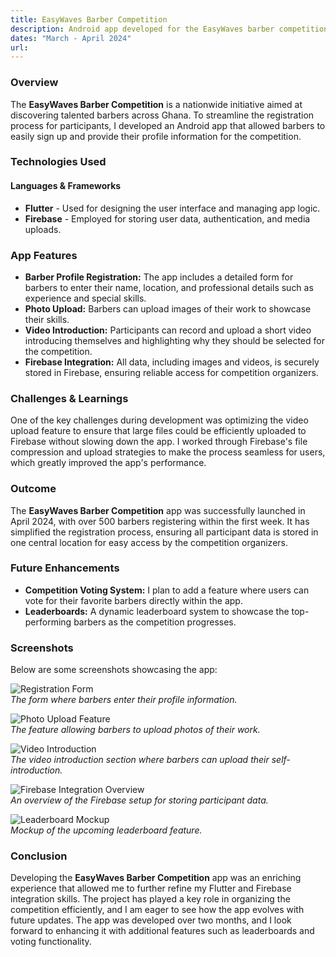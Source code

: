 ```yaml
---
title: EasyWaves Barber Competition  
description: Android app developed for the EasyWaves barber competition registration, used to log barber profiles and competition details.
dates: "March - April 2024"  
url: 
---
```


### Overview  
The **EasyWaves Barber Competition** is a nationwide initiative aimed at discovering talented barbers across Ghana. To streamline the registration process for participants, I developed an Android app that allowed barbers to easily sign up and provide their profile information for the competition.

### Technologies Used  
#### Languages & Frameworks
- **Flutter** - Used for designing the user interface and managing app logic.
- **Firebase** - Employed for storing user data, authentication, and media uploads.

### App Features  
- **Barber Profile Registration:** The app includes a detailed form for barbers to enter their name, location, and professional details such as experience and special skills.
- **Photo Upload:** Barbers can upload images of their work to showcase their skills.
- **Video Introduction:** Participants can record and upload a short video introducing themselves and highlighting why they should be selected for the competition.
- **Firebase Integration:** All data, including images and videos, is securely stored in Firebase, ensuring reliable access for competition organizers.

### Challenges & Learnings  
One of the key challenges during development was optimizing the video upload feature to ensure that large files could be efficiently uploaded to Firebase without slowing down the app. I worked through Firebase's file compression and upload strategies to make the process seamless for users, which greatly improved the app's performance.

### Outcome  
The **EasyWaves Barber Competition** app was successfully launched in April 2024, with over 500 barbers registering within the first week. It has simplified the registration process, ensuring all participant data is stored in one central location for easy access by the competition organizers.

### Future Enhancements  
- **Competition Voting System:** I plan to add a feature where users can vote for their favorite barbers directly within the app.
- **Leaderboards:** A dynamic leaderboard system to showcase the top-performing barbers as the competition progresses.

### Screenshots  
Below are some screenshots showcasing the app:

![Registration Form](/images/easywaves/registration_form.png)  
*The form where barbers enter their profile information.*

![Photo Upload Feature](/images/easywaves/photo_upload.png)  
*The feature allowing barbers to upload photos of their work.*

![Video Introduction](/images/easywaves/video_intro.png)  
*The video introduction section where barbers can upload their self-introduction.*

![Firebase Integration Overview](/images/easywaves/firebase_setup.png)  
*An overview of the Firebase setup for storing participant data.*

![Leaderboard Mockup](/path-to-screenshot5.png)  
*Mockup of the upcoming leaderboard feature.*

### Conclusion  
Developing the **EasyWaves Barber Competition** app was an enriching experience that allowed me to further refine my Flutter and Firebase integration skills. The project has played a key role in organizing the competition efficiently, and I am eager to see how the app evolves with future updates. The app was developed over two months, and I look forward to enhancing it with additional features such as leaderboards and voting functionality.
